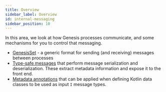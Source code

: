```yaml
---
title: Overview
sidebar_label: Overview
id: internal-messaging
sidebar_position: 10
---
```

In this area, we look at how Genesis processes communicate, and some mechanisms for you to control that messaging.


- [GenesisSet](/secure/platform-reference/Inter-process%20messages/genesis-set/) - a generic format for sending (and receiving) messages between processes
- [Type-safe messages](/platform-reference/Inter-process%20messages/type-safe-messages/) that perform message serialization and deserialization. These extract  metadata information and expose it to the front end. 
- [Metadata annotations](/platform-reference/Inter-process%20messages/metadata-annotations/) that can be applied when defining Kotlin data classes to be used as input `I` message types. 